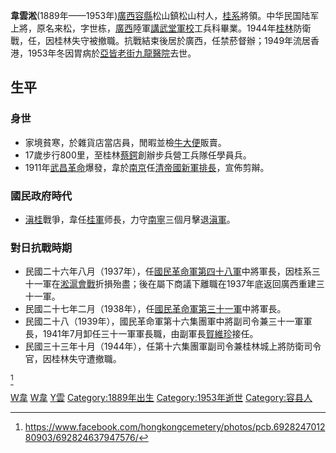 {{Infobox Officeholder
|姓名=韋雲淞
|圖像=File:韋雲淞.jpg
|圖像大小=200px
|圖像說明=  
| 性別     = 
| 字       = 世棟
| 號       = 吉材
| 別名     = 
| 出生名   = 來松
| 出生日期 = 1889年5月11日
| 出生地點 = {{QING-1862}}[[廣西|廣西]][[容縣|容縣]]松山鎮松山村
| 逝世日期 = 1953年12月20日
| 逝世地點 = {{HKG-1945}}[[九龍|九龍]]亞皆老街[[九龍醫院|九龍醫院]]
| 死因     = 
| 墓地     = 
| 墓地座標 = 
| 籍貫     = [[廣西|廣西]]容縣松山鄉
| 國籍     = 
| 公民權   = 
| 政黨     = 
| 其他政黨 = 
| 身高     = 
| 配偶     = 
| 伴侶     = 
| 兒女     = 
| 父母     = 
| 親屬     = 
| 居住地   = 
| 學歷     = 
| 母校     = 
| 職業     = 
| 專業     = 
| 知名原因 = 
| 著作     = 
| 宗教信仰 = 
| 獲獎     = 
| 簽名     = 
| 腳註     = 
}}
'''韋雲淞'''(1889年——1953年)[[廣西|廣西]][[容縣|容縣]]松山鎮松山村人，[[桂系|桂系]]將領。中华民国陆军上將，原名来松，字世栋，[[廣西|廣西]]陸軍[[講武堂軍校|講武堂軍校]]工兵科畢業。1944年[[桂林|桂林]]防衛戰，任{{Link-de|城防司令|Stadtkommandant|城防司令官}}，因桂林失守被撤職。抗戰結束後居於廣西，任禁菸督辦；1949年流居香港，1953年冬因胃病於[[亞皆老街|亞皆老街]][[九龍醫院|九龍醫院]]去世。

==生平==
===身世===
*家境貧寒，於雜貨店當店員，閒暇並檢[[牛|牛]][[大便|大便]]販賣。
*17歲步行800里，至桂林[[蔡鍔|蔡鍔]]創辦步兵營工兵隊任學員兵。
*1911年[[武昌革命|武昌革命]]爆發，韋於[[南京|南京]]任[[清帝國|清帝國]][[新軍|新軍]][[排長|排長]]，宣佈剪辮。

===國民政府時代===
*[[滇桂|滇桂]]戰爭，韋任[[桂軍|桂軍]]师長，力守[[南寧|南寧]]三個月擊退[[滇軍|滇軍]]。

===對日抗戰時期===
*民國二十六年八月（1937年），任[[國民革命軍第四十八軍|國民革命軍第四十八軍]]中將軍長，因桂系三十一軍在[[淞滬會戰|淞滬會戰]]折損殆盡；後在屬下商議下離職在1937年底返回廣西重建三十一軍。
*民國二十七年二月（1938年），任[[國民革命軍第三十一軍|國民革命軍第三十一軍]]中將軍長。
*民國二十八（1939年），國民革命軍第十六集團軍中將副司令兼三十一軍軍長，1941年7月卸任三十一軍軍長職，由副軍長[[賀維珍|賀維珍]]接任。
*民國三十三年十月（1944年），任第十六集團軍副司令兼桂林城上將防衛司令官，因桂林失守遭撤職。

<ref>https://www.facebook.com/hongkongcemetery/photos/pcb.692824701280903/692824637947576/</ref>
[[Category:中華民國大陸時期軍事人物|W韋]]
[[Category:中華民國陸軍二級上將|W韋]]
[[Category:韋姓|Y雲]]
[[Category:1889年出生|Category:1889年出生]]
[[Category:1953年逝世|Category:1953年逝世]]
[[Category:容县人|Category:容县人]]